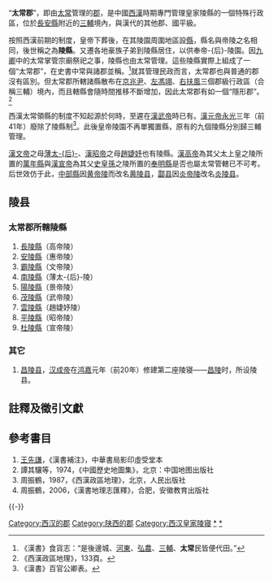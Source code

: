 “'''太常郡'''”，即由[[太常|太常]]管理的[[郡|郡]]，是中國[[西漢|西漢]]時期專門管理皇家陵縣的一個特殊行政區，位於[[長安縣|長安縣]]附近的[[三輔|三輔]]境內，與漢代的其他郡、國平級。

按照西漢前期的制度，皇帝下葬後，在其陵園周圍地區設[[縣|縣]]，縣名與帝陵之名相同，後世稱之為'''陵縣'''。又遷各地豪族子弟到陵縣居住，以供奉帝-{后}-陵園。因[[九卿|九卿]]中的太常掌管宗廟祭祀之事，陵縣也由太常管理。這些陵縣實際上組成了一個“太常郡”，在史書中常與諸郡並稱。<ref>《漢書》食貨志：“是後邊城、[[河東郡_(中國)|河東]]、[[弘农郡|弘農]]、[[三輔|三輔]]、'''太常'''民皆便代田。”</ref>就其管理民政而言，太常郡也與普通的郡沒有區別。但太常郡所轄諸縣散布在[[京兆尹|京兆尹]]、[[左馮翊|左馮翊]]、[[右扶風|右扶風]]三個郡級行政區（合稱三輔）境內，而且轄縣會隨時間推移不斷增加，因此太常郡有如一個“隱形郡”。<ref>《西漢政區地理》，133頁。</ref>

西漢太常領縣的制度不知起源於何時，至遲在[[漢武帝|漢武帝]]時已有。[[漢元帝|漢元帝]][[永光_(西汉)|永光]]三年（前41年）廢除了陵縣制<ref>《漢書》百官公卿表。</ref>。此後皇帝陵園不再單獨置縣，原有的九個陵縣分別歸三輔管理。

[[漢文帝|漢文帝]]之母[[薄姬|薄太-{后}-]]、[[漢昭帝|漢昭帝]]之母[[趙婕妤|趙婕妤]]也有陵縣。[[漢高帝|漢高帝]]為其父太上皇之陵所置的[[万年县_(汉朝)|萬年縣]]與[[漢宣帝|漢宣帝]]為其父[[刘进|史皇孫]]之陵所置的[[奉明縣|奉明縣]]是否也屬太常管轄已不可考。后世效仿于此，[[黄陵县|中部縣]]因[[黄帝陵|黄帝陵]]而改名[[黄陵县|黄陵县]]，[[酃县|酃县]]因[[炎帝陵|炎帝陵]]改名[[炎陵县|炎陵县]]。

== 陵县 ==

===太常郡所轄陵縣===
#[[長陵縣|長陵縣]]（高帝陵）
#[[安陵縣|安陵縣]]（惠帝陵）
#[[霸陵县|霸陵縣]]（文帝陵）
#[[南陵县_(西汉)|南陵縣]]（薄太-{后}-陵）
#[[陽陵縣|陽陵縣]]（景帝陵）
#[[茂陵縣|茂陵縣]]（武帝陵）
#[[雲陵縣|雲陵縣]]（趙婕妤陵）
#[[平陵县_(陕西)|平陵縣]]（昭帝陵）
#[[杜陵縣|杜陵縣]]（宣帝陵）

===其它 ===

#[[昌陵县|昌陵县]]，[[汉成帝|汉成帝]]在[[鸿嘉|鸿嘉]]元年（前20年）修建第二座陵寝——[[汉昌陵|昌陵]]时，所设陵县。

==註釋及徵引文獻==
{{reflist}}

==參考書目==
#[[王先謙|王先謙]]，《漢書補注》，中華書局影印虛受堂本
#譚其驤等，1974，《中國歷史地圖集》，北京：中国地图出版社
#周振鶴，1987，《西漢政區地理》，北京，人民出版社
#周振鶴，2006，《漢書地理志匯釋》，合肥，安徽教育出版社

{{-}}
{{西汉行政区划|nocat}}
[[Category:西汉的郡|Category:西汉的郡]]
[[Category:陕西的郡|Category:陕西的郡]]
[[Category:西汉皇家陵寝|Category:西汉皇家陵寝]]
[[Category:西汉县份|*]]
[[Category:陕西古代县份|*]]